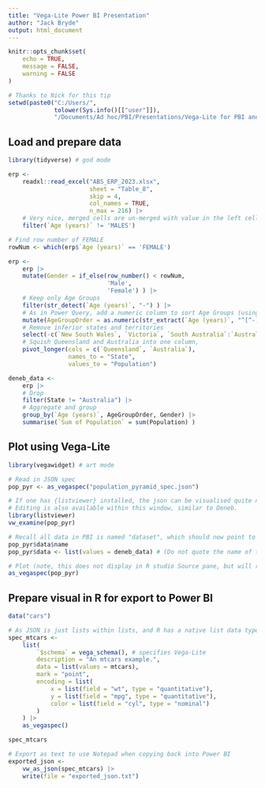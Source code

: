 ---
title: "Vega-Lite Power BI Presentation"
author: "Jack Bryde"
output: html_document
---

```{r setup, include=FALSE}
knitr::opts_chunk$set(
    echo = TRUE,
    message = FALSE,
    warning = FALSE
)

# Thanks to Nick for this tip
setwd(paste0("C:/Users/", 
             tolower(Sys.info()[["user"]]), 
             "/Documents/Ad hoc/PBI/Presentations/Vega-Lite for PBI and R/") )

```


## Load and prepare data


```{r load_data, messages = FALSE}

library(tidyverse) # god mode

erp <- 
    readxl::read_excel("ABS_ERP_2023.xlsx",
                       sheet = "Table_8",
                       skip = 4,
                       col_names = TRUE,
                       n_max = 216) |> 
    # Very nice, merged cells are un-merged with value in the left cell
    filter(`Age (years)` != 'MALES')

# Find row number of FEMALE
rowNum <- which(erp$`Age (years)` == 'FEMALE')

erp <- 
    erp |> 
    mutate(Gender = if_else(row_number() < rowNum,
                            'Male',
                            'Female') ) |> 
    # Keep only Age Groups
    filter(str_detect(`Age (years)`, "-") ) |> 
    # As in Power Query, add a numeric column to sort Age Groups (using Regex to extract chars before "-")
    mutate(AgeGroupOrder = as.numeric(str_extract(`Age (years)`, "^[^-]+") ) ) |> 
    # Remove inferior states and territories
    select(-c(`New South Wales`, `Victoria`, `South Australia`:`Australian Capital Territory`) ) |> 
    # Squish Queensland and Australia into one column,
    pivot_longer(cols = c(`Queensland`, `Australia`),
                 names_to = "State",
                 values_to = "Population")

deneb_data <- 
    erp |> 
    # Drop
    filter(State != "Australia") |> 
    # Aggregate and group
    group_by(`Age (years)`, AgeGroupOrder, Gender) |> 
    summarise(`Sum of Population` = sum(Population) )
```

## Plot using Vega-Lite

```{r plot}
library(vegawidget) # art mode

# Read in JSON spec
pop_pyr <- as_vegaspec("population_pyramid_spec.json")

# If one has {listviewer} installed, the json can be visualised quite nicely.
# Editing is also available within this window, similar to Deneb.
library(listviewer)
vw_examine(pop_pyr)

# Recall all data in PBI is named "dataset", which should now point to our df
pop_pyr$data$name
pop_pyr$data <- list(values = deneb_data) # (Do not quote the name of the dataset)

# Plot (note, this does not display in R studio Source pane, but will render correctly)
as_vegaspec(pop_pyr)

```

## Prepare visual in R for export to Power BI

```{r reverse}
data("cars")

# As JSON is just lists within lists, and R has a native list data type....behold
spec_mtcars <-
    list(
        `$schema` = vega_schema(), # specifies Vega-Lite
        description = "An mtcars example.",
        data = list(values = mtcars),
        mark = "point",
        encoding = list(
            x = list(field = "wt", type = "quantitative"),
            y = list(field = "mpg", type = "quantitative"),
            color = list(field = "cyl", type = "nominal")
        )
    ) |> 
    as_vegaspec()

spec_mtcars

# Export as text to use Notepad when copying back into Power BI
exported_json <- 
    vw_as_json(spec_mtcars) |> 
    write(file = "exported_json.txt")

```
